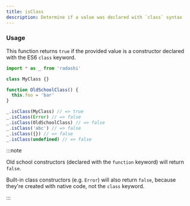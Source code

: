 ```yaml
---
title: isClass
description: Determine if a value was declared with `class` syntax
---
```


### Usage

This function returns `true` if the provided value is a constructor declared with the ES6 `class` keyword.

```ts
import * as _ from 'radashi'

class MyClass {}

function OldSchoolClass() {
  this.foo = 'bar'
}

_.isClass(MyClass) // => true
_.isClass(Error) // => false
_.isClass(OldSchoolClass) // => false
_.isClass('abc') // => false
_.isClass({}) // => false
_.isClass(undefined) // => false
```

:::note

Old school constructors (declared with the `function` keyword) will return `false`.

Built-in class constructors (e.g. `Error`) will also return `false`, because they're created with native code, not the `class` keyword.

:::
